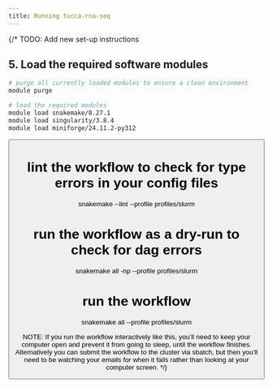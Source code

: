 ```yaml
---
title: Running tucca-rna-seq
---
```



{/* 
  TODO: Add new set-up instructions

  ## 5. Load the required software modules

  ```bash
  # purge all currently loaded modules to ensure a clean environment
  module purge

  # load the required modules
  module load snakemake/8.27.1
  module load singularity/3.8.4
  module load miniforge/24.11.2-py312
  ```

  <Button
    label="TTS Research Technology Modules Guide"
    link="https://rtguides.it.tufts.edu/hpc/access/50-modules.html"
    variant="primary"
  />

  # lint the workflow to check for type errors in your config files
  snakemake --lint --profile profiles/slurm

  # run the workflow as a dry-run to check for dag errors
  snakemake all -np --profile profiles/slurm

  # run the workflow
  snakemake all --profile profiles/slurm

  NOTE: If you run the workflow interactively like this, you’ll need to keep
  your computer open and prevent it from going to sleep, until the workflow
  finishes. Alternatively you can submit the workflow to the cluster via
  sbatch, but then you’ll need to be watching your emails for when it fails
  rather than looking at your computer screen.
  */}